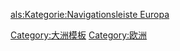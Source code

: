 [[Category:大洲模板|Category:大洲模板]]
[[Category:欧洲|Category:欧洲]]

[[als:Kategorie:Navigationsleiste_Europa|als:Kategorie:Navigationsleiste Europa]]